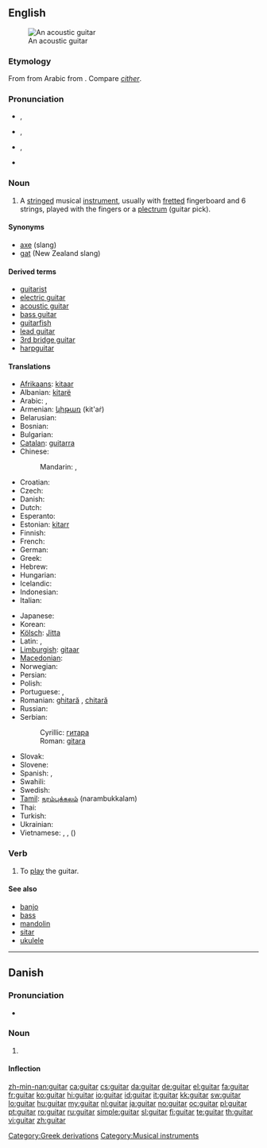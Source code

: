 ==English==
{{wikipedia}}
[[Image:Spanish guitar.jpg|thumb|An acoustic guitar]]

===Etymology===
From {{etyl|es}} {{term|guitarra|lang=es}} from Arabic {{term|قيثارة|sc=Arab|tr=qīθāra}} from {{etyl|grc}} {{term|κιθάρα|sc=Grek}}. Compare ''[[cither]]''.

===Pronunciation===
* {{a|UK}} {{IPA|/ɡɪˈtɑː/}}, {{SAMPA|/gI"tA:/}}
*: {{audio|en-uk-guitar.ogg|Audio (UK)}}
*: {{rhymes|ɑː(r)}}
* {{a|US|GenAm}} {{IPA|/ɡɪˈtɑɹ/}}, {{SAMPA|/gI"tAr/}}
*: {{audio|en-us-guitar.ogg|Audio (US)}}
*: {{rhymes|ɑː(r)}}
* {{a|US|Southern}} {{IPA|/ˈɡɪ.tɑɹ/}}, {{SAMPA|/"gI.tAr/}}
* {{hyphenation|gui|tar}}

===Noun===
{{en-noun}}

# A [[string]]ed musical [[instrument]], usually with [[fretted]] fingerboard and 6 strings, played with the fingers or a [[plectrum]] (guitar pick).

====Synonyms====
* [[axe]] (slang)
* [[gat]] (New Zealand slang)

====Derived terms====
* [[guitarist]]
* [[electric guitar]]
* [[acoustic guitar]]
* [[bass guitar]]
* [[guitarfish]]
* [[lead guitar]]
* [[3rd bridge guitar]]
* [[harpguitar]]

====Translations====
{{trans-top|instrument}}
* [[Afrikaans]]: [[kitaar]]
* Albanian: [[kitarë]] {{f}}
* Arabic: {{t|ar|قيثارة|f|tr=qithaara|sc=Arab}},  {{t|ar|جيتار|m|tr=gitaar|sc=Arab}}
* Armenian: [[կիթառ]] (kit'aṙ)
* Belarusian: {{t|be|гітара|f|tr=hitára|sc=Cyrl}}
* Bosnian: {{t-|bs|gitara|f}}
* Bulgarian: {{t|bg|китара|f|tr=kitára|sc=Cyrl}}
* [[Catalan]]: [[guitarra]] {{f}}
* Chinese:
*: Mandarin: {{t|zh|吉他|tr=jítā|sc=Hani}},  {{t|zh|六弦琴|tr=liùxiánqín|sc=Hani}}
* Croatian: {{t+|hr|gitara|f}}
* Czech: {{t+|cs|kytara|f}}
* Danish: {{t+|da|guitar|c}}
* Dutch: {{t+|nl|gitaar|f}}
* Esperanto: {{t-|eo|gitaro|xs=Esperanto}}
* Estonian: [[kitarr]]
* Finnish: {{t+|fi|kitara}}
* French: {{t+|fr|guitare|f}}
* German: {{t+|de|Gitarre|f}}
* Greek: {{t+|el|κιθάρα|f|tr=kithára|sc=Grek}}
* Hebrew: {{t+|he|גיטרה|f|alt=גִּיטָרָה|tr=gitara|sc=Hebr}}
* Hungarian: {{t+|hu|gitár}}
* Icelandic: {{t+|is|gítar|m}}
* Indonesian: {{t-|id|gitar|xs=Indonesian}}
* Italian: {{t+|it|chitarra|f}}
{{trans-mid}}
* Japanese: {{t+|ja|ギター|tr=gitā|sc=Jpan}}
* Korean: {{t|ko|기타|tr=gita|sc=Kore}}
* [[Kölsch]]: [[Jitta]] {{f}}
* Latin: {{t-|la|fides|f}},  {{t-|la|cithara}}
* [[Limburgish]]: [[gitaar]]
* [[Macedonian]]: {{t|mk|гитара|f|tr=gitára|sc=Cyrl}}
* Norwegian: {{t+|no|gitar}}
* Persian: {{t+|fa|گیتار|tr=gitâr|xs=Persian}}
* Polish: {{t+|pl|gitara|f}}
* Portuguese: {{t+|pt|guitarra|f}}, {{t+|pt|violão|m}}
* Romanian: [[ghitară]] {{f}}, [[chitară]] {{f}}
* Russian: {{t+|ru|гитара|f|tr=gitára|sc=Cyrl}}
* Serbian:
*: Cyrillic: [[гитара]] {{f}}
*: Roman: [[gitara]] {{f}}
* Slovak: {{t-|sk|gitara|f}}
* Slovene: {{t+|sl|kitara|f}}
* Spanish: {{t|es|guitarra|f}}, {{t|es|jarana|f}} {{qualifier|small}}
* Swahili: {{t+|sw|Gita|xs=Swahili}}
* Swedish: {{t+|sv|gitarr|c}}
* [[Tamil]]: [[நரம்புக்கலம்]] (narambukkalam)
* Thai: {{t-|th|พิณ|tr=pin|sc=Thai}}
* Turkish: {{t+|tr|gitar}}
* Ukrainian: {{t+|uk|гітара|f|tr=hitára|xs=Ukrainian}}
* Vietnamese: {{t-|vi|đàn ghi-ta|xs=Vietnamese}}, {{t+|vi|ghi-ta|xs=Vietnamese}}, {{t-|vi|lục huyền cầm|xs=Vietnamese}} ({{t-|vi|六絃琴}})
{{trans-bottom}}

===Verb===
{{en-verb}}

# {{rare}} To [[play]] the guitar.

====See also====
* [[banjo]]
* [[bass]]
* [[mandolin]]
* [[sitar]]
* [[ukulele]]

[[Category:Greek derivations]]
[[Category:Musical instruments]]

----

==Danish==
{{wikipedia|lang=da}}

===Pronunciation===
* {{IPA|/ɡitar/|[ˈɡ̊itˢɑːˀ]|lang=da}}

===Noun===
{{da-noun|en|er}}

# {{l|en|guitar}}

====Inflection====
{{da-noun-infl|en|er}}

[[zh-min-nan:guitar]]
[[ca:guitar]]
[[cs:guitar]]
[[da:guitar]]
[[de:guitar]]
[[el:guitar]]
[[fa:guitar]]
[[fr:guitar]]
[[ko:guitar]]
[[hi:guitar]]
[[io:guitar]]
[[id:guitar]]
[[it:guitar]]
[[kk:guitar]]
[[sw:guitar]]
[[lo:guitar]]
[[hu:guitar]]
[[my:guitar]]
[[nl:guitar]]
[[ja:guitar]]
[[no:guitar]]
[[oc:guitar]]
[[pl:guitar]]
[[pt:guitar]]
[[ro:guitar]]
[[ru:guitar]]
[[simple:guitar]]
[[sl:guitar]]
[[fi:guitar]]
[[te:guitar]]
[[th:guitar]]
[[vi:guitar]]
[[zh:guitar]]
